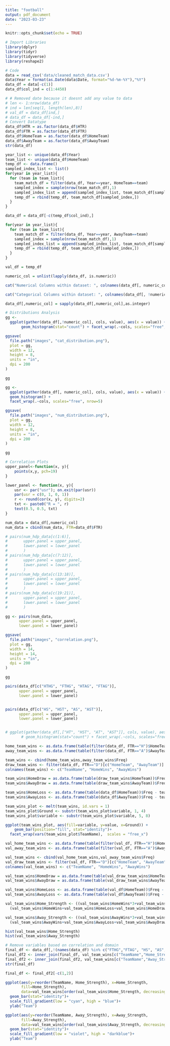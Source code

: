 ```yaml
---
title: "football"
output: pdf_document
date: "2023-03-23"
---
```


```r
knitr::opts_chunk$set(echo = TRUE)
```

```r
# Import Libraries
library(dplyr)
library(tidyr)
library(tidyverse)
library(reshape2)
```
```r
# Code
data = read_csv('data/cleaned_match_data.csv')
data$Year = format(as.Date(data$Date, format="%d-%m-%Y"),"%Y")
data_df = data[-c(1)]
data_df$col_ind = c(1:4450)

# # Removed date because it doesnt add any value to data
# len <- 1:nrow(data_df)
# ind = len[seq(1, length(len),8)]
# val_df = data_df[ind,]
# data_df = data_df[-ind,]
# Convert Datatype
data_df$HTR = as.factor(data_df$HTR)
data_df$FTR = as.factor(data_df$FTR)
data_df$HomeTeam = as.factor(data_df$HomeTeam)
data_df$AwayTeam = as.factor(data_df$AwayTeam)
str(data_df)
```
```r
year_list <- unique(data_df$Year)
team_list <- unique(data_df$HomeTeam)
temp_df <- data.frame()
sampled_index_list <- list()
for(year in year_list){
  for (team in team_list){
    team_match_df = filter(data_df, Year==year, HomeTeam==team)
    sampled_index = sample(nrow(team_match_df),1)
    sampled_index_list = append(sampled_index_list, team_match_df[sampled_index,"col_ind"]$col_ind)
    temp_df = rbind(temp_df, team_match_df[sampled_index,])
  }
}
```

```r
data_df = data_df[-c(temp_df$col_ind),]
```

```r
for(year in year_list){
  for (team in team_list){
    team_match_df = filter(data_df, Year==year, AwayTeam==team)
    sampled_index = sample(nrow(team_match_df),1)
    sampled_index_list = append(sampled_index_list, team_match_df[sampled_index,"col_ind"]$col_ind)
    temp_df = rbind(temp_df, team_match_df[sampled_index,])
  }
}
```

```r
val_df = temp_df
```

```r
numeric_col = unlist(lapply(data_df, is.numeric))

cat("Numerical Columns within dataset: ", colnames(data_df[, numeric_col]),"\n")

cat("Categorical Columns within dataset: ", colnames(data_df[, !numeric_col]))

data_df[,numeric_col] = sapply(data_df[,numeric_col],as.integer)
```

```r
# Distributions Analysis
gg <- 
  ggplot(gather(data_df[,!numeric_col], cols, value), aes(x = value)) + 
       geom_histogram(stat="count") + facet_wrap(.~cols, scales="free", nrow=2)

ggsave(
  file.path("images", "cat_distribution.png"),
  plot = gg,
  width = 12, 
  height = 8, 
  units = "in",
  dpi = 200
)

gg

gg <- 
  ggplot(gather(data_df[, numeric_col], cols, value), aes(x = value)) + 
  geom_histogram() +
  facet_wrap(.~cols, scales="free", nrow=5)

ggsave(
  file.path("images", "num_distribution.png"),
  plot = gg,
  width = 12, 
  height = 8, 
  units = "in",
  dpi = 200
)

gg
```
```r
# Correlation Plots
upper_panel<-function(x, y){
    points(x,y, pch=19)
}

lower_panel <- function(x, y){
    usr <- par("usr"); on.exit(par(usr))
    par(usr = c(0, 1, 0, 1))
    r <- round(cor(x, y), digits=2)
    txt <- paste0("R = ", r)
    text(0.5, 0.5, txt)
}

num_data = data_df[,numeric_col]
num_data = cbind(num_data, FTR=data_df$FTR)

# pairs(num_hdp_data[c(1:6)],
#       upper.panel = upper_panel,
#       lower.panel = lower_panel
#       )
# pairs(num_hdp_data[c(7:12)],
#       upper.panel = upper_panel,
#       lower.panel = lower_panel
#       )
# pairs(num_hdp_data[c(13:18)],
#       upper.panel = upper_panel,
#       lower.panel = lower_panel
#       )
# pairs(num_hdp_data[c(19:21)],
#       upper.panel = upper_panel,
#       lower.panel = lower_panel
#       )

gg <- pairs(num_data,
      upper.panel = upper_panel,
      lower.panel = lower_panel)

ggsave(
  file.path("images", "correlation.png"),
  plot = gg,
  width = 14, 
  height = 14, 
  units = "in",
  dpi = 200
)

gg
```

```r

pairs(data_df[c("HTHG", "FTHG", "HTAG", "FTAG")],
      upper.panel = upper_panel,
      lower.panel = lower_panel)


pairs(data_df[c("HS", "HST", "AS", "AST")],
      upper.panel = upper_panel,
      lower.panel = lower_panel)


# ggplot(gather(data_df[,["HT", "HST", "AT", "AST"]], cols, value), aes(x = value)) + 
       # geom_histogram(stat="count") + facet_wrap(.~cols, scales="free", nrow=2)
```

```r
home_team_wins <- as.data.frame(table(filter(data_df, FTR=="H")$HomeTeam))
away_team_wins <- as.data.frame(table(filter(data_df, FTR=="A")$AwayTeam))

team_wins <- cbind(home_team_wins,away_team_wins$Freq)
draw_team_wins <- filter(data_df, FTR=="D")[c("HomeTeam", "AwayTeam")]
colnames(team_wins) <- c("TeamName", "HomeWins", "AwayWins")

team_wins$HomeDraw = as.data.frame(table(draw_team_wins$HomeTeam))$Freq
team_wins$AwayDraw = as.data.frame(table(draw_team_wins$AwayTeam))$Freq

team_wins$HomeLoss <- as.data.frame(table(data_df$HomeTeam))$Freq - team_wins$HomeWins - team_wins$HomeDraw
team_wins$AwayLoss <- as.data.frame(table(data_df$AwayTeam))$Freq - team_wins$AwayWins - team_wins$AwayDraw

team_wins_plot <- melt(team_wins, id.vars = 1)
team_wins_plot$Ground <- substr(team_wins_plot$variable, 1, 4)
team_wins_plot$variable <- substr(team_wins_plot$variable, 5, 8)

ggplot(team_wins_plot, aes(fill=variable, y=value, x=Ground)) + 
    geom_bar(position="fill", stat="identity")+
  facet_wrap(vars(team_wins_plot$TeamName),  scales = "free_x")
```

```r
val_home_team_wins <- as.data.frame(table(filter(val_df, FTR=="H")$HomeTeam))
val_away_team_wins <- as.data.frame(table(filter(val_df, FTR=="A")$AwayTeam))

val_team_wins <- cbind(val_home_team_wins,val_away_team_wins$Freq)
val_draw_team_wins <- filter(val_df, FTR=="D")[c("HomeTeam", "AwayTeam")]
colnames(val_team_wins) <- c("TeamName", "HomeWins", "AwayWins")

val_team_wins$HomeDraw = as.data.frame(table(val_draw_team_wins$HomeTeam))$Freq
val_team_wins$AwayDraw = as.data.frame(table(val_draw_team_wins$AwayTeam))$Freq

val_team_wins$HomeLoss <- as.data.frame(table(val_df$HomeTeam))$Freq - val_team_wins$HomeWins - val_team_wins$HomeDraw
val_team_wins$AwayLoss <- as.data.frame(table(val_df$AwayTeam))$Freq - val_team_wins$AwayWins - val_team_wins$AwayDraw

val_team_wins$Home_Strength <- ((val_team_wins$HomeWins*3+val_team_wins$HomeDraw*1) / (
  (val_team_wins$HomeWins+val_team_wins$HomeLoss+val_team_wins$HomeDraw)*3))*100

val_team_wins$Away_Strength <- ((val_team_wins$AwayWins*3+val_team_wins$AwayDraw*1) / (
  (val_team_wins$AwayWins+val_team_wins$AwayLoss+val_team_wins$AwayDraw)*3))*100
```

```r
hist(val_team_wins$Home_Strength)
hist(val_team_wins$Away_Strength)
```

```r
# Remove variables based on correlation and domain
final_df <- data_df[,!(names(data_df) %in% c("FTHG","FTAG", "HS", "AS", "HTR", "Year", "col_ind"))]
final_df2 <- inner_join(final_df, val_team_wins[c("TeamName","Home_Strength")], join_by(HomeTeam==TeamName))
final_df2 <- inner_join(final_df2, val_team_wins[c("TeamName","Away_Strength")], join_by(AwayTeam==TeamName))
str(final_df)
```
```r
final_df <- final_df2[-c(1,2)]
```

```r
ggplot(aes(y=reorder(TeamName, Home_Strength), x=Home_Strength,
       fill=Home_Strength),
       data=val_team_wins[order(val_team_wins$Home_Strength, decreasing=TRUE)[1:10],])+
  geom_bar(stat="identity")+
  scale_fill_gradient(low = "cyan", high = "blue")+
  ylab("Team")
```
```r
ggplot(aes(y=reorder(TeamName, Away_Strength), x=Away_Strength,
       fill=Away_Strength),
       data=val_team_wins[order(val_team_wins$Away_Strength, decreasing=TRUE)[1:10],])+
  geom_bar(stat="identity")+
  scale_fill_gradient(low = "violet", high = "darkblue")+
  ylab("Team")
```
